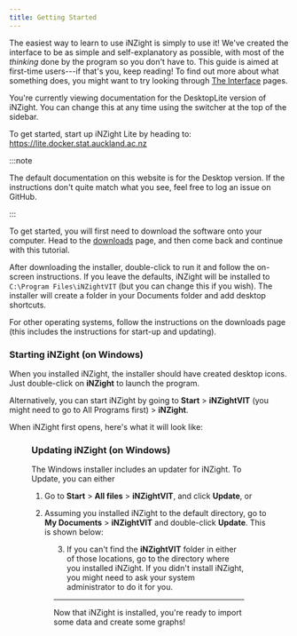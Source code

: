 ```yaml
---
title: Getting Started
---
```



The easiest way to learn to use iNZight is simply to use it! We've created the interface to be as simple and self-explanatory as possible, with most of the _thinking_ done by the program so you don't have to. This guide is aimed at first-time users---if that's you, keep reading! To find out more about what something does, you might want to try looking through [The Interface](/docs/interface) pages.

You're currently viewing documentation for the <desktop>Desktop</desktop><lite>Lite</lite> version of iNZight. You can change this at any time using the switcher at the top of the sidebar.

<lite>

To get started, start up iNZight Lite by heading to: https://lite.docker.stat.auckland.ac.nz

:::note

The default documentation on this website is for the Desktop version. If the instructions don't quite match what you see, feel free to log an issue on GitHub.

:::

</lite>

<desktop>

To get started, you will first need to download the software onto your computer. Head to the [downloads](/download) page, and then come back and continue with this tutorial.

After downloading the installer, double-click to run it and follow the on-screen instructions. If you leave the defaults, iNZight will be installed to `C:\Program Files\iNZightVIT` (but you can change this if you wish). The installer will create a folder in your Documents folder and add desktop shortcuts.

For other operating systems, follow the instructions on the downloads page (this includes the instructions for start-up and updating).

### Starting iNZight (on Windows)

When you installed iNZight, the installer should have created desktop icons.
Just double-click on **iNZight** to launch the program.

Alternatively, you can start iNZight by going to **Start** &gt; **iNZightVIT** (you might need to go to All Programs first) &gt; **iNZight**.

When iNZight first opens, here's what it will look like:

<Figure src={inzightImage} caption="The iNZight window" width="800" />

### Updating iNZight (on Windows)

The Windows installer includes an updater for iNZight. To Update, you can either

1. Go to **Start** > **All files** > **iNZightVIT**, and click **Update**, or

2. Assuming you installed iNZight to the default directory, go to **My Documents** > **iNZightVIT** and double-click **Update**. This is shown below:

<Figure
  src={updateImage}
  caption="Update iNZight script location"
  width="800"
/>

3. If you can't find the **iNZightVIT** folder in either of those locations, go to the directory where you installed iNZight. If you didn't install iNZight, you might need to ask your system administrator to do it for you.

---

Now that iNZight is installed, you're ready to import some data and create some graphs!

</desktop>
